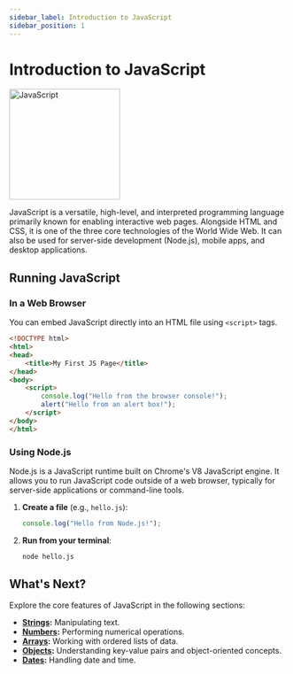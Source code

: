 ```yaml
---
sidebar_label: Introduction to JavaScript
sidebar_position: 1
---
```


# Introduction to JavaScript

<div style={{display: 'flex', justifyContent: 'center', alignItems: 'center'}}>
<img src="https://upload.wikimedia.org/wikipedia/commons/6/6a/JavaScript-logo.png" alt="JavaScript" width="200"/>
</div>

JavaScript is a versatile, high-level, and interpreted programming language primarily known for enabling interactive web pages. Alongside HTML and CSS, it is one of the three core technologies of the World Wide Web. It can also be used for server-side development (Node.js), mobile apps, and desktop applications.

## Running JavaScript

### In a Web Browser

You can embed JavaScript directly into an HTML file using `<script>` tags.

```html
<!DOCTYPE html>
<html>
<head>
    <title>My First JS Page</title>
</head>
<body>
    <script>
        console.log("Hello from the browser console!");
        alert("Hello from an alert box!");
    </script>
</body>
</html>
```

### Using Node.js

Node.js is a JavaScript runtime built on Chrome's V8 JavaScript engine. It allows you to run JavaScript code outside of a web browser, typically for server-side applications or command-line tools.

1.  **Create a file** (e.g., `hello.js`):

    ```javascript
    console.log("Hello from Node.js!");
    ```

2.  **Run from your terminal**:

    ```bash
    node hello.js
    ```

## What's Next?

Explore the core features of JavaScript in the following sections:

-   **[Strings](./strings.mdx):** Manipulating text.
-   **[Numbers](./numbers.mdx):** Performing numerical operations.
-   **[Arrays](./arrays.mdx):** Working with ordered lists of data.
-   **[Objects](./objects.mdx):** Understanding key-value pairs and object-oriented concepts.
-   **[Dates](./dates.mdx):** Handling date and time.